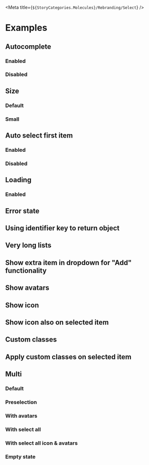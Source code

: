 
<Meta title={`${StoryCategories.Molecules}/Rebranding/Select`} />

<Docs />

# Examples

## Autocomplete

### Enabled

<Canvas>
	<div class='h-80'>
		<p-select
			placeholder='Select an item'
			identifier-key='value'
			autocomplete-placeholder='Search...'
			items='[{"value":1,"text":"Value 1"},{"value":2,"text":"Value 2"},{"value":3,"text":"Value 3"},{"value":4,"text":"Value 4"},{"value":5,"text":"Value 5"},{"value":6,"text":"Value 6"}]'
		/>
	</div>
</Canvas>

### Disabled

<Canvas>
	<div class='h-52'>
		<p-select
			placeholder='Select an item'
			identifier-key='value'
			enable-autocomplete={false}
			items='[{"value":1,"text":"Value 1"},{"value":2,"text":"Value 2"},{"value":3,"text":"Value 3"}]'
		/>
	</div>
</Canvas>

## Size

### Default

<Canvas>
	<div class='h-80'>
		<p-select
			placeholder='I am default'
			identifier-key='value'
			autocomplete-placeholder='Search...'
			items='[{"value":1,"text":"Value 1"},{"value":2,"text":"Value 2"},{"value":3,"text":"Value 3"},{"value":4,"text":"Value 4"},{"value":5,"text":"Value 5"},{"value":6,"text":"Value 6"}]'
		/>
	</div>
</Canvas>

### Small

<Canvas>
	<div class='h-52'>
		<p-select
			placeholder='I am small'
			identifier-key='value'
			autocomplete-placeholder='Search...'
			items='[{"value":1,"text":"Value 1"},{"value":2,"text":"Value 2"},{"value":3,"text":"Value 3"}]'
			size='sm'
		/>
	</div>
</Canvas>

## Auto select first item

### Enabled

<Canvas>
	<div class='h-52'>
		<p-select
			placeholder='Click me to search'
			identifier-key='value'
			items='[{"value":1,"text":"I will be selected automatically"},{"value":2,"text":"Value 2"},{"value":3,"text":"Value 3"}]'
		/>
	</div>
</Canvas>

### Disabled

<Canvas>
	<div class='h-52'>
		<p-select
			placeholder='I have no auto selection'
			identifier-key='value'
			auto-select-first={false}
			items='[{"value":1,"text":"Value 1"},{"value":2,"text":"Value 2"},{"value":3,"text":"Value 3"}]'
		/>
	</div>
</Canvas>

## Loading

### Enabled

<Canvas>
	<div class='h-52'>
		<p-select
			placeholder='Click me to show loading'
			identifier-key='value'
			auto-select-first={false}
			loading={true}
			items='[{"value":1,"text":"I will be selected automatically"},{"value":2,"text":"Value 2"},{"value":3,"text":"Value 3"}]'
		/>
	</div>
</Canvas>

## Error state

<Canvas>
	<div class='h-52 pt-8'>
		<p-select
			placeholder='Click me to show error'
			identifier-key='value'
			auto-select-first={false}
			error='This is an error'
			items='[{"value":1,"text":"I will be selected automatically"},{"value":2,"text":"Value 2"},{"value":3,"text":"Value 3"}]'
		/>
	</div>
</Canvas>

## Using identifier key to return object

<Canvas>
	<div class='h-52'>
		<p-select
			auto-select-first={true}
			value-key={false}
			identifier-key='value'
			items='[{"value":1,"text":"I will be selected automatically"},{"value":2,"text":"Value 2"},{"value":3,"text":"Value 3"}]'
		/>
	</div>
</Canvas>

## Very long lists

<Canvas>
	<div class='h-52'>
		<p-select
			auto-select-first={true}
			value-key={false}
			identifier-key='value'
			items='[{"value":1,"text":"I will be selected automatically"},{"value":2,"text":"Value 2"},{"value":3,"text":"Value 3"},{"value":4,"text":"Value 4"},{"value":5,"text":"Value 5"},{"value":6,"text":"Value 6"},{"value":7,"text":"Value 7"},{"value":8,"text":"Value 8"},{"value":9,"text":"Value 9"},{"value":10,"text":"Value 10"}]'
		/>
	</div>
</Canvas>

## Show extra item in dropdown for "Add" functionality

<Canvas>
	<div class='h-52'>
		<p-select
			placeholder='Click me to search'
			items='[{"value":1,"text":"Value 1"},{"value":2,"text":"Value 2"},{"value":3,"text":"Value 3"}]'
			show-add-item={true}
		/>
	</div>
</Canvas>

## Show avatars

<Canvas>
	<div class='flex h-52 flex-col gap-2'>
		<p-select
			value-key={false}
			identifier-key='value'
			placeholder='Please select some items'
			avatar-key='avatar'
			avatar-letters-key='letters'
			items='[{"value":1,"text":"Value 1","avatar":"https://images.unsplash.com/photo-1594815550232-e615b7a46f25?auto=format&fit=crop&crop=faces&w=150&h=150&q=80"},{"value":2,"text":"Value 2","letters":"JH"},{"value":3,"text":"Value 3","avatar":"https://images.unsplash.com/photo-1594815550232-e615b7a46f25?auto=format&fit=crop&crop=faces&w=150&h=150&q=80"}]'
		/>
	</div>
</Canvas>

## Show icon

<Canvas>
	<div class='flex h-52 flex-col gap-2'>
		<p-select
			value-key={false}
			identifier-key='value'
			placeholder='Please select some items'
			icon-key='icon'
			items='[{"value":1,"text":"Value 1","icon":"checkmark"},{"value":2,"text":"Value 2","icon":"person"},{"value":3,"text":"Value 3","icon":"company"}]'
		/>
	</div>
</Canvas>

## Show icon also on selected item

<Canvas>
	<div class='flex h-52 flex-col gap-2'>
		<p-select
			value-key={false}
			identifier-key='value'
			placeholder='Please select some items'
			icon-key='icon'
			show-icon-in-selected-item={true}
			items='[{"value":1,"text":"Value 1","icon":"checkmark"},{"value":2,"text":"Value 2","icon":"person"},{"value":3,"text":"Value 3","icon":"company"}]'
		/>
	</div>
</Canvas>

## Custom classes

<Canvas>
	<div class='flex h-52 flex-col gap-2'>
		<p-select
			value-key={false}
			identifier-key='value'
			placeholder='Please select some items'
			items='[{"value":1,"text":"Value 1","class":"text-positive"},{"value":2,"text":"Value 2","class":"text-unbiased"},{"value":3,"text":"Value 3","class":"text-negative"}]'
		/>
	</div>
</Canvas>

## Apply custom classes on selected item

<Canvas>
	<div class='flex h-52 flex-col gap-2'>
		<p-select
			value-key={false}
			identifier-key='value'
			placeholder='Please select some items'
			apply-class-on-selected-item={true}
			items='[{"value":1,"text":"Value 1","class":"text-positive"},{"value":2,"text":"Value 2","class":"text-unbiased"},{"value":3,"text":"Value 3","class":"text-negative"}]'
		/>
	</div>
</Canvas>

## Multi

### Default

<Canvas>
	<div class='flex h-52 flex-col gap-2'>
		<p-select
			multi
			value-key={false}
			identifier-key='value'
			placeholder='Please select some items'
			items='[{"value":1,"text":"Value 1"},{"value":2,"text":"Value 2"},{"value":3,"text":"Value 3"}]'
		/>
	</div>
</Canvas>

### Preselection

<Canvas>
	<div class='flex h-52 flex-col gap-2'>
		<p-select
			multi
			value-key={false}
			identifier-key='value'
			placeholder='Please select some items'
			items='[{"value":1,"text":"Value 1"},{"value":2,"text":"Value 2"},{"value":3,"text":"Value 3"}]'
			value='[{"value":1,"text":"Value 1"},{"value":2,"text":"Value 2"}]'
		/>
	</div>
</Canvas>

### With avatars

<Canvas>
	<div class='flex h-52 flex-col gap-2'>
		<p-select
			multi
			label='test'
			value-key={false}
			identifier-key='value'
			selection-display-key='minText'
			placeholder='I include avatars'
			avatar-key='avatar'
			avatar-letters-key='letters'
			items='[{"value":1,"text":"Value 1", "minText": "Val 1","avatar":"https://images.unsplash.com/photo-1594815550232-e615b7a46f25?auto=format&fit=crop&crop=faces&w=150&h=150&q=80"},{"value":2,"text":"Value 2","letters":"JH", "minText": "Val 2"},{"value":3,"text":"Value 3", "minText": "Val 3","avatar":"https://images.unsplash.com/photo-1594815550232-e615b7a46f25?auto=format&fit=crop&crop=faces&w=150&h=150&q=80"}]'
			value='[{"value":1,"text":"Value 1", "minText": "Val 1"}]'
		/>
	</div>
</Canvas>

### With select all

<Canvas>
	<div class='flex h-52 flex-col gap-2'>
		<p-select
			multi
			label='test'
			value-key={false}
			identifier-key='value'
			selection-display-key='minText'
			placeholder='I have a select all'
			enable-autocomplete={false}
			enable-select-all={true}
			avatar-key='avatar'
			avatar-letters-key='letters'
			items='[{"value":1,"text":"Value 1", "minText": "Val 1","avatar":"https://images.unsplash.com/photo-1594815550232-e615b7a46f25?auto=format&fit=crop&crop=faces&w=150&h=150&q=80"},{"value":2,"text":"Value 2","letters":"JH", "minText": "Val 2"},{"value":3,"text":"Value 3", "minText": "Val 3","avatar":"https://images.unsplash.com/photo-1594815550232-e615b7a46f25?auto=format&fit=crop&crop=faces&w=150&h=150&q=80"}]'
			value='[{"value":1,"text":"Value 1", "minText": "Val 1"}]'
		/>
	</div>
</Canvas>

### With select all icon & avatars

<Canvas>
	<div class='flex h-52 flex-col gap-2'>
		<p-select
			multi
			label='test'
			value-key={false}
			identifier-key='value'
			selection-display-key='minText'
			placeholder='I have an icon on my select all'
			enable-autocomplete={false}
			enable-select-all={true}
			select-all-icon='users'
			avatar-key='avatar'
			avatar-letters-key='letters'
			items='[{"value":1,"text":"Value 1", "minText": "Val 1","avatar":"https://images.unsplash.com/photo-1594815550232-e615b7a46f25?auto=format&fit=crop&crop=faces&w=150&h=150&q=80"},{"value":2,"text":"Value 2","letters":"JH", "minText": "Val 2"},{"value":3,"text":"Value 3", "minText": "Val 3","avatar":"https://images.unsplash.com/photo-1594815550232-e615b7a46f25?auto=format&fit=crop&crop=faces&w=150&h=150&q=80"}]'
			value='[{"value":1,"text":"Value 1", "minText": "Val 1"}]'
		/>
	</div>
</Canvas>

### Empty state

<Canvas>
	<div class='flex h-52 flex-col gap-2'>
		<p-select
			value-key={false}
			identifier-key='value'
			placeholder='I am empty'
			enable-autocomplete={false}
			items='[]'
		/>
	</div>
</Canvas>
